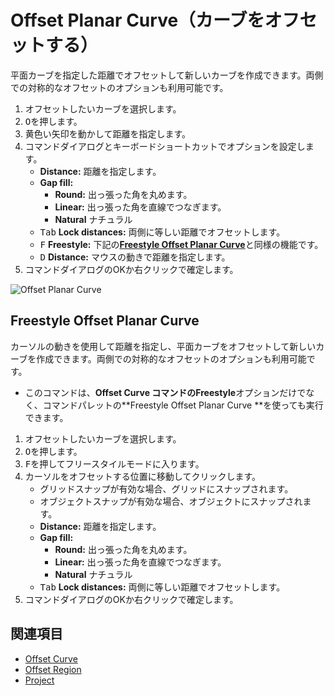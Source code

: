 
# Offset Planar Curve（カーブをオフセットする）

<Reference shortcut="" command="Offset Planar Curve" button="" />

平面カーブを指定した距離でオフセットして新しいカーブを作成できます。両側での対称的なオフセットのオプションも利用可能です。

1. オフセットしたいカーブを選択します。
2. <kbd>O</kbd>を押します。
3. 黄色い矢印を動かして距離を指定します。   
4. コマンドダイアログとキーボードショートカットでオプションを設定します。
   - **Distance:** 距離を指定します。
   - **Gap fill:** 
        - **Round:** 出っ張った角を丸めます。
        - **Linear:** 出っ張った角を直線でつなぎます。 
        - **Natural** ナチュラル
   - <kbd>Tab</kbd> **Lock distances:** 両側に等しい距離でオフセットします。
   - <kbd>F</kbd> **Freestyle:** 下記の[**Freestyle Offset Planar Curve**](#freestyle-offset-planar-curve)と同様の機能です。
   - <kbd>D</kbd> **Distance:** マウスの動きで距離を指定します。
5. コマンドダイアログのOKか右クリックで確定します。

![Offset Planar Curve](/img/offset-planar-curve.gif)

## Freestyle Offset Planar Curve

カーソルの動きを使用して距離を指定し、平面カーブをオフセットして新しいカーブを作成できます。両側での対称的なオフセットのオプションも利用可能です。

- このコマンドは、**Offset Curve **コマンドの**Freestyle**オプションだけでなく、コマンドパレットの**Freestyle Offset Planar Curve **を使っても実行できます。

1. オフセットしたいカーブを選択します。
2. <kbd>O</kbd>を押します。
3. <kbd>F</kbd>を押してフリースタイルモードに入ります。
4. カーソルをオフセットする位置に移動してクリックします。
   - グリッドスナップが有効な場合、グリッドにスナップされます。
   - オブジェクトスナップが有効な場合、オブジェクトにスナップされます。
   - **Distance:** 距離を指定します。
   - **Gap fill:**
        - **Round:** 出っ張った角を丸めます。
        - **Linear:** 出っ張った角を直線でつなぎます。 
        - **Natural** ナチュラル
   - <kbd>Tab</kbd> **Lock distances:** 両側に等しい距離でオフセットします。
5. コマンドダイアログのOKか右クリックで確定します。

## 関連項目
- [Offset Curve](./offset-curve)
- [Offset Region](./offset-region)
- [Project](./project)



